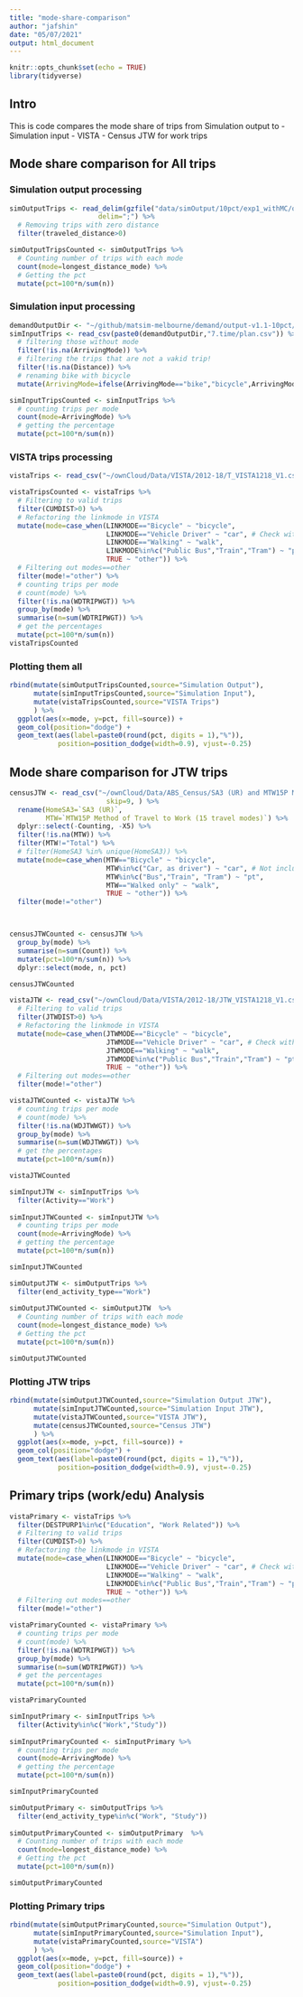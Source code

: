 ```yaml
---
title: "mode-share-comparison"
author: "jafshin"
date: "05/07/2021"
output: html_document
---
```


```r
knitr::opts_chunk$set(echo = TRUE)
library(tidyverse)
```

## Intro

This is code compares the mode share of trips from Simulation output to 
- Simulation input
- VISTA
- Census JTW for work trips

## Mode share comparison for All trips

### Simulation output processing

```r

simOutputTrips <- read_delim(gzfile("data/simOutput/10pct/exp1_withMC/output_trips.csv.gz"),
                      delim=";") %>% 
  # Removing trips with zero distance
  filter(traveled_distance>0) 

```

```r

simOutputTripsCounted <- simOutputTrips %>% 
  # Counting number of trips with each mode
  count(mode=longest_distance_mode) %>% 
  # Getting the pct
  mutate(pct=100*n/sum(n)) 

```

### Simulation input processing

```r
demandOutputDir <- "~/github/matsim-melbourne/demand/output-v1.1-10pct/"
simInputTrips <- read_csv(paste0(demandOutputDir,"7.time/plan.csv")) %>% 
  # filtering those without mode
  filter(!is.na(ArrivingMode)) %>%
  # filtering the trips that are not a vakid trip!
  filter(!is.na(Distance)) %>% 
  # renaming bike with bicycle
  mutate(ArrivingMode=ifelse(ArrivingMode=="bike","bicycle",ArrivingMode)) 

```

```r
simInputTripsCounted <- simInputTrips %>% 
  # counting trips per mode
  count(mode=ArrivingMode) %>% 
  # getting the percentage 
  mutate(pct=100*n/sum(n))
```

### VISTA trips processing

```r

vistaTrips <- read_csv("~/ownCloud/Data/VISTA/2012-18/T_VISTA1218_V1.csv")

vistaTripsCounted <- vistaTrips %>% 
  # Filtering to valid trips
  filter(CUMDIST>0) %>% 
  # Refactoring the linkmode in VISTA
  mutate(mode=case_when(LINKMODE=="Bicycle" ~ "bicycle",
                        LINKMODE=="Vehicle Driver" ~ "car", # Check with Dhirendra/Alan what happens to car passengers?
                        LINKMODE=="Walking" ~ "walk",
                        LINKMODE%in%c("Public Bus","Train","Tram") ~ "pt",
                        TRUE ~ "other")) %>% 
  # Filtering out modes==other
  filter(mode!="other") %>% 
  # counting trips per mode
  # count(mode) %>% 
  filter(!is.na(WDTRIPWGT)) %>% 
  group_by(mode) %>% 
  summarise(n=sum(WDTRIPWGT)) %>% 
  # get the percentages
  mutate(pct=100*n/sum(n))
vistaTripsCounted
```

### Plotting them all 

```r

rbind(mutate(simOutputTripsCounted,source="Simulation Output"),
      mutate(simInputTripsCounted,source="Simulation Input"),
      mutate(vistaTripsCounted,source="VISTA Trips")
      ) %>% 
  ggplot(aes(x=mode, y=pct, fill=source)) +
  geom_col(position="dodge") +
  geom_text(aes(label=paste0(round(pct, digits = 1),"%")), 
            position=position_dodge(width=0.9), vjust=-0.25)

```

## Mode share comparison for JTW trips

```r

censusJTW <- read_csv("~/ownCloud/Data/ABS_Census/SA3 (UR) and MTW15P Method of Travel to Work (15 travel modes).csv", 
                        skip=9, ) %>%
  rename(HomeSA3=`SA3 (UR)`,
         MTW=`MTW15P Method of Travel to Work (15 travel modes)`) %>%
  dplyr::select(-Counting, -X5) %>%
  filter(!is.na(MTW)) %>% 
  filter(MTW!="Total") %>% 
  # filter(HomeSA3 %in% unique(HomeSA3)) %>% 
  mutate(mode=case_when(MTW=="Bicycle" ~ "bicycle",
                        MTW%in%c("Car, as driver") ~ "car", # Not including ,"Car, as passenger"
                        MTW%in%c("Bus","Train", "Tram") ~ "pt",
                        MTW=="Walked only" ~ "walk",
                        TRUE ~ "other")) %>% 
  filter(mode!="other") 



censusJTWCounted <- censusJTW %>% 
  group_by(mode) %>% 
  summarise(n=sum(Count)) %>% 
  mutate(pct=100*n/sum(n)) %>% 
  dplyr::select(mode, n, pct)

censusJTWCounted
```

```r

vistaJTW <- read_csv("~/ownCloud/Data/VISTA/2012-18/JTW_VISTA1218_V1.csv") %>% 
  # Filtering to valid trips
  filter(JTWDIST>0) %>% 
  # Refactoring the linkmode in VISTA
  mutate(mode=case_when(JTWMODE=="Bicycle" ~ "bicycle",
                        JTWMODE=="Vehicle Driver" ~ "car", # Check with Dhirendra/Alan what happens to car passengers?
                        JTWMODE=="Walking" ~ "walk",
                        JTWMODE%in%c("Public Bus","Train","Tram") ~ "pt",
                        TRUE ~ "other")) %>% 
  # Filtering out modes==other
  filter(mode!="other") 

vistaJTWCounted <- vistaJTW %>% 
  # counting trips per mode
  # count(mode) %>% 
  filter(!is.na(WDJTWWGT)) %>% 
  group_by(mode) %>% 
  summarise(n=sum(WDJTWWGT)) %>% 
  # get the percentages
  mutate(pct=100*n/sum(n))

vistaJTWCounted
```


```r

simInputJTW <- simInputTrips %>% 
  filter(Activity=="Work") 
  
simInputJTWCounted <- simInputJTW %>% 
  # counting trips per mode
  count(mode=ArrivingMode) %>% 
  # getting the percentage 
  mutate(pct=100*n/sum(n))

simInputJTWCounted
```


```r

simOutputJTW <- simOutputTrips %>% 
  filter(end_activity_type=="Work") 
  
simOutputJTWCounted <- simOutputJTW  %>% 
  # Counting number of trips with each mode
  count(mode=longest_distance_mode) %>% 
  # Getting the pct
  mutate(pct=100*n/sum(n)) 

simOutputJTWCounted
```

### Plotting JTW trips
```r
rbind(mutate(simOutputJTWCounted,source="Simulation Output JTW"),
      mutate(simInputJTWCounted,source="Simulation Input JTW"),
      mutate(vistaJTWCounted,source="VISTA JTW"),
      mutate(censusJTWCounted,source="Census JTW")
      ) %>% 
  ggplot(aes(x=mode, y=pct, fill=source)) +
  geom_col(position="dodge") +
  geom_text(aes(label=paste0(round(pct, digits = 1),"%")), 
            position=position_dodge(width=0.9), vjust=-0.25)

```
## Primary trips (work/edu) Analysis

```r

vistaPrimary <- vistaTrips %>%
  filter(DESTPURP1%in%c("Education", "Work Related")) %>% 
  # Filtering to valid trips
  filter(CUMDIST>0) %>% 
  # Refactoring the linkmode in VISTA
  mutate(mode=case_when(LINKMODE=="Bicycle" ~ "bicycle",
                        LINKMODE=="Vehicle Driver" ~ "car", # Check with Dhirendra/Alan what happens to car passengers?
                        LINKMODE=="Walking" ~ "walk",
                        LINKMODE%in%c("Public Bus","Train","Tram") ~ "pt",
                        TRUE ~ "other")) %>% 
  # Filtering out modes==other
  filter(mode!="other") 

vistaPrimaryCounted <- vistaPrimary %>% 
  # counting trips per mode
  # count(mode) %>% 
  filter(!is.na(WDTRIPWGT)) %>% 
  group_by(mode) %>% 
  summarise(n=sum(WDTRIPWGT)) %>% 
  # get the percentages
  mutate(pct=100*n/sum(n))

vistaPrimaryCounted
```


```r

simInputPrimary <- simInputTrips %>% 
  filter(Activity%in%c("Work","Study")) 
  
simInputPrimaryCounted <- simInputPrimary %>% 
  # counting trips per mode
  count(mode=ArrivingMode) %>% 
  # getting the percentage 
  mutate(pct=100*n/sum(n))

simInputPrimaryCounted
```


```r

simOutputPrimary <- simOutputTrips %>% 
  filter(end_activity_type%in%c("Work", "Study")) 
  
simOutputPrimaryCounted <- simOutputPrimary  %>% 
  # Counting number of trips with each mode
  count(mode=longest_distance_mode) %>% 
  # Getting the pct
  mutate(pct=100*n/sum(n)) 

simOutputPrimaryCounted
```

### Plotting Primary trips
```r
rbind(mutate(simOutputPrimaryCounted,source="Simulation Output"),
      mutate(simInputPrimaryCounted,source="Simulation Input"),
      mutate(vistaPrimaryCounted,source="VISTA")
      ) %>% 
  ggplot(aes(x=mode, y=pct, fill=source)) +
  geom_col(position="dodge") +
  geom_text(aes(label=paste0(round(pct, digits = 1),"%")), 
            position=position_dodge(width=0.9), vjust=-0.25)

```